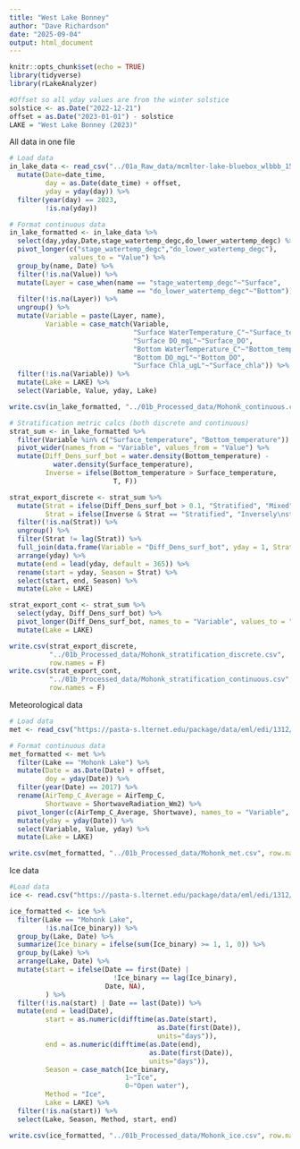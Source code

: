```yaml
---
title: "West Lake Bonney"
author: "Dave Richardson"
date: "2025-09-04"
output: html_document
---
```


```r
knitr::opts_chunk$set(echo = TRUE)
library(tidyverse)
library(rLakeAnalyzer)

#Offset so all yday values are from the winter solstice
solstice <- as.Date("2022-12-21")
offset = as.Date("2023-01-01") - solstice
LAKE = "West Lake Bonney (2023)"
```

All data in one file

```r
# Load data
in_lake_data <- read_csv("../01a_Raw_data/mcmlter-lake-bluebox_wlbbb_15min-20250725.csv") %>%
  mutate(Date=date_time,
         day = as.Date(date_time) + offset,
         yday = yday(day)) %>%
  filter(year(day) == 2023,
         !is.na(yday))

# Format continuous data
in_lake_formatted <- in_lake_data %>%
  select(day,yday,Date,stage_watertemp_degc,do_lower_watertemp_degc) %>%
  pivot_longer(c("stage_watertemp_degc","do_lower_watertemp_degc"),
               values_to = "Value") %>%
  group_by(name, Date) %>%
  filter(!is.na(Value)) %>%
  mutate(Layer = case_when(name == "stage_watertemp_degc"~"Surface",
                           name == "do_lower_watertemp_degc"~"Bottom")) %>%
  filter(!is.na(Layer)) %>%
  ungroup() %>%
  mutate(Variable = paste(Layer, name),
         Variable = case_match(Variable,
                               "Surface WaterTemperature_C"~"Surface_temperature",
                               "Surface DO_mgL"~"Surface_DO",
                               "Bottom WaterTemperature_C"~"Bottom_temperature",
                               "Bottom DO_mgL"~"Bottom_DO",
                               "Surface Chla_ugL"~"Surface_chla")) %>%
  filter(!is.na(Variable)) %>%
  mutate(Lake = LAKE) %>%
  select(Variable, Value, yday, Lake)

write.csv(in_lake_formatted, "../01b_Processed_data/Mohonk_continuous.csv", row.names = F)

# Stratification metric calcs (both discrete and continuous)
strat_sum <- in_lake_formatted %>%
  filter(Variable %in% c("Surface_temperature", "Bottom_temperature")) %>%
  pivot_wider(names_from = "Variable", values_from = "Value") %>%
  mutate(Diff_Dens_surf_bot = water.density(Bottom_temperature) - 
           water.density(Surface_temperature),
         Inverse = ifelse(Bottom_temperature > Surface_temperature,
                          T, F))

strat_export_discrete <- strat_sum %>%
  mutate(Strat = ifelse(Diff_Dens_surf_bot > 0.1, "Stratified", "Mixed"),
         Strat = ifelse(Inverse & Strat == "Stratified", "Inversely\nstratified", Strat)) %>%
  filter(!is.na(Strat)) %>%
  ungroup() %>%
  filter(Strat != lag(Strat)) %>%
  full_join(data.frame(Variable = "Diff_Dens_surf_bot", yday = 1, Strat = "Mixed")) %>%
  arrange(yday) %>%
  mutate(end = lead(yday, default = 365)) %>%
  rename(start = yday, Season = Strat) %>%
  select(start, end, Season) %>%
  mutate(Lake = LAKE)

strat_export_cont <- strat_sum %>%
  select(yday, Diff_Dens_surf_bot) %>%
  pivot_longer(Diff_Dens_surf_bot, names_to = "Variable", values_to = "Value") %>%
  mutate(Lake = LAKE)

write.csv(strat_export_discrete, 
          "../01b_Processed_data/Mohonk_stratification_discrete.csv", 
          row.names = F)
write.csv(strat_export_cont, 
          "../01b_Processed_data/Mohonk_stratification_continuous.csv", 
          row.names = F)
```

Meteorological data

```r
# Load data
met <- read_csv("https://pasta-s.lternet.edu/package/data/eml/edi/1312/9/e312838eff13f56594021498f35c04cd")

# Format continuous data
met_formatted <- met %>%
  filter(Lake == "Mohonk Lake") %>%
  mutate(Date = as.Date(Date) + offset,
         doy = yday(Date)) %>%
  filter(year(Date) == 2017) %>%
  rename(AirTemp_C_Average = AirTemp_C,
         Shortwave = ShortwaveRadiation_Wm2) %>%
  pivot_longer(c(AirTemp_C_Average, Shortwave), names_to = "Variable", values_to = "Value") %>%
  mutate(yday = yday(Date)) %>%
  select(Variable, Value, yday) %>%
  mutate(Lake = LAKE)

write.csv(met_formatted, "../01b_Processed_data/Mohonk_met.csv", row.names = F)
```

Ice data

```r
#Load data
ice <- read.csv("https://pasta-s.lternet.edu/package/data/eml/edi/1312/9/f8e0e7b22826772424f156b9565d1498") 

ice_formatted <- ice %>%
  filter(Lake == "Mohonk Lake",
         !is.na(Ice_binary)) %>%
  group_by(Lake, Date) %>%
  summarize(Ice_binary = ifelse(sum(Ice_binary) >= 1, 1, 0)) %>%
  group_by(Lake) %>%
  arrange(Lake, Date) %>%
  mutate(start = ifelse(Date == first(Date) |
                          !Ice_binary == lag(Ice_binary),
                        Date, NA),
         ) %>%
  filter(!is.na(start) | Date == last(Date)) %>%
  mutate(end = lead(Date),
         start = as.numeric(difftime(as.Date(start), 
                                     as.Date(first(Date)), 
                                     units="days")),
         end = as.numeric(difftime(as.Date(end), 
                                   as.Date(first(Date)), 
                                   units="days")),
         Season = case_match(Ice_binary,
                             1~"Ice",
                             0~"Open water"), 
         Method = "Ice",
         Lake = LAKE) %>%
  filter(!is.na(start)) %>%
  select(Lake, Season, Method, start, end)

write.csv(ice_formatted, "../01b_Processed_data/Mohonk_ice.csv", row.names = F)
```
